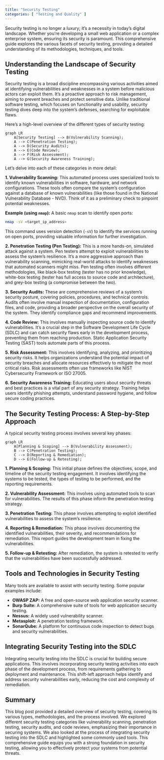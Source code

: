 ```yaml
---
title: "Security Testing"
categories: [ "Testing and Quality" ]
---
```



Security testing is no longer a luxury; it's a necessity in today's digital landscape.  Whether you're developing a small web application or a complex enterprise system, ensuring its security is paramount. This comprehensive guide explores the various facets of security testing, providing a detailed understanding of its methodologies, techniques, and tools.

## Understanding the Landscape of Security Testing

Security testing is a broad discipline encompassing various activities aimed at identifying vulnerabilities and weaknesses in a system before malicious actors can exploit them.  It's a proactive approach to risk management, aiming to prevent breaches and protect sensitive data.  Unlike traditional software testing, which focuses on functionality and usability, security testing dives deep into the system's defenses, searching for exploitable flaws.

Here's a high-level overview of the different types of security testing:

```mermaid
graph LR
    A[Security Testing] --> B(Vulnerability Scanning);
    A --> C(Penetration Testing);
    A --> D(Security Audits);
    A --> E(Code Review);
    A --> F(Risk Assessment);
    A --> G(Security Awareness Training);
```

Let's delve into each of these categories in more detail:

**1. Vulnerability Scanning:** This automated process uses specialized tools to identify known vulnerabilities in software, hardware, and network configurations. These tools often compare the system's configuration against a database of known vulnerabilities (like those found in the National Vulnerability Database - NVD).  Think of it as a preliminary check to pinpoint potential weaknesses.

**Example (using `nmap`):**  A basic `nmap` scan to identify open ports:

```bash
nmap -sV <target_ip_address>
```

This command uses version detection (`-sV`) to identify the services running on open ports, providing valuable information for further investigation.

**2. Penetration Testing (Pen Testing):**  This is a more hands-on, simulated attack against a system.  Pen testers attempt to exploit vulnerabilities to assess the system's resilience.  It's a more aggressive approach than vulnerability scanning, mimicking real-world attacks to identify weaknesses that automated scanners might miss.  Pen testing often involves different methodologies, like black-box testing (tester has no prior knowledge), white-box testing (tester has full access to source code and architecture), and grey-box testing (a compromise between the two).

**3. Security Audits:**  These are comprehensive reviews of a system's security posture, covering policies, procedures, and technical controls.  Audits often involve manual inspection of documentation, configuration files, and code, providing a broader perspective on the overall security of the system.  They identify compliance gaps and recommend improvements.

**4. Code Review:**  This involves manually inspecting source code to identify vulnerabilities.  It's a crucial step in the Software Development Life Cycle (SDLC) and can catch security flaws early in the development process, preventing them from reaching production.  Static Application Security Testing (SAST) tools automate parts of this process.

**5. Risk Assessment:**  This involves identifying, analyzing, and prioritizing security risks.  It helps organizations understand the potential impact of security breaches and allocate resources effectively to mitigate the most critical risks.  Risk assessments often use frameworks like NIST Cybersecurity Framework or ISO 27005.

**6. Security Awareness Training:**  Educating users about security threats and best practices is a vital part of any security strategy.  Training helps users identify phishing attempts, understand password hygiene, and follow secure coding practices.


##  The Security Testing Process: A Step-by-Step Approach

A typical security testing process involves several key phases:

```mermaid
graph LR
    A[Planning & Scoping] --> B(Vulnerability Assessment);
    B --> C(Penetration Testing);
    C --> D(Reporting & Remediation);
    D --> E(Follow-up & Retesting);
```

**1. Planning & Scoping:** This initial phase defines the objectives, scope, and timeline of the security testing engagement.  It involves identifying the systems to be tested, the types of testing to be performed, and the reporting requirements.

**2. Vulnerability Assessment:**  This involves using automated tools to scan for vulnerabilities.  The results of this phase inform the penetration testing strategy.

**3. Penetration Testing:**  This phase involves attempting to exploit identified vulnerabilities to assess the system's resilience.

**4. Reporting & Remediation:**  This phase involves documenting the identified vulnerabilities, their severity, and recommendations for remediation.  This report guides the development team in fixing the vulnerabilities.

**5. Follow-up & Retesting:**  After remediation, the system is retested to verify that the vulnerabilities have been successfully addressed.


## Tools and Technologies in Security Testing

Many tools are available to assist with security testing. Some popular examples include:

* **OWASP ZAP:** A free and open-source web application security scanner.
* **Burp Suite:** A comprehensive suite of tools for web application security testing.
* **Nessus:** A widely used vulnerability scanner.
* **Metasploit:** A penetration testing framework.
* **SonarQube:** A platform for continuous code inspection to detect bugs and security vulnerabilities.


##  Integrating Security Testing into the SDLC

Integrating security testing into the SDLC is crucial for building secure applications.  This involves incorporating security testing activities into each phase of the development process, from requirements gathering to deployment and maintenance.  This shift-left approach helps identify and address security vulnerabilities early, reducing the cost and complexity of remediation.


## Summary

This blog post provided a detailed overview of security testing, covering its various types, methodologies, and the process involved.  We explored different security testing categories like vulnerability scanning, penetration testing, security audits, and code reviews, emphasizing their importance in securing systems.  We also looked at the process of integrating security testing into the SDLC and highlighted some commonly used tools.  This comprehensive guide equips you with a strong foundation in security testing, allowing you to effectively protect your systems from potential threats.

